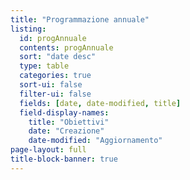 ```yaml
---
title: "Programmazione annuale"
listing:
  id: progAnnuale
  contents: progAnnuale
  sort: "date desc"
  type: table
  categories: true
  sort-ui: false
  filter-ui: false
  fields: [date, date-modified, title]
  field-display-names:
    title: "Obiettivi"
    date: "Creazione"
    date-modified: "Aggiornamento"
page-layout: full
title-block-banner: true
---
```




::: {#progAnnuale}
:::
